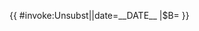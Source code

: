 {{ {{{|safesubst:}}}#invoke:Unsubst||date=__DATE__ |$B=
<!--{{Relevance inline}} begin-->{{Fix
| subst = <includeonly>{{subst:substcheck}}</includeonly>
| link  = WP:TOPIC
| title = 此标签前面的{{{1|材料}}}包含的信息可能与文章的主要话题不相关。
| text  = 有关吗?
| post-text = <span class="metadata"> &ndash; [[{{TALKPAGENAME}}#{{{讨论|}}}|讨论]]</span>
| date  = {{{date|}}}
| cat   = [[Category:Wikipedia articles that may have off-topic sections]]
}}<!--{{Relevance inline}} end-->
}}<noinclude>
{{Documentation}}
</noinclude>